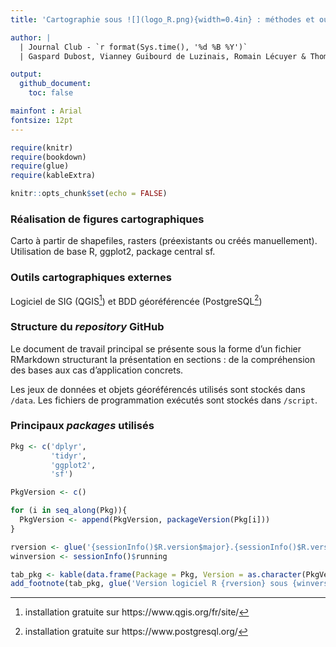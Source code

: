 ```yaml
---
title: 'Cartographie sous ![](logo_R.png){width=0.4in} : méthodes et outils'

author: |
  | Journal Club - `r format(Sys.time(), '%d %B %Y')`
  | Gaspard Dubost, Vianney Guibourd de Luzinais, Romain Lécuyer & Thomas Outrequin

output:
  github_document:
    toc: false

mainfont : Arial
fontsize: 12pt
---
```


```r

require(knitr)
require(bookdown)
require(glue)
require(kableExtra)

knitr::opts_chunk$set(echo = FALSE)

```

[^note_qgis]: installation gratuite sur https://www.qgis.org/fr/site/

[^note_pgSQL]: installation gratuite sur https://www.postgresql.org/

\newpage

### Réalisation de figures cartographiques

Carto à partir de shapefiles, rasters (préexistants ou créés manuellement). Utilisation de base R, ggplot2, package central sf.

### Outils cartographiques externes

Logiciel de SIG (QGIS[^note_qgis]) et BDD géoréférencée (PostgreSQL[^note_pgSQL])

### Structure du *repository* GitHub

Le document de travail principal se présente sous la forme d'un fichier RMarkdown structurant la présentation en sections : de la compréhension des bases aux cas d'application concrets.

Les jeux de données et objets géoréférencés utilisés sont stockés dans `/data`. Les fichiers de programmation exécutés sont stockés dans `/script`.

### Principaux *packages* utilisés

```r

Pkg <- c('dplyr',
         'tidyr',
         'ggplot2',
         'sf')

PkgVersion <- c()

for (i in seq_along(Pkg)){
  PkgVersion <- append(PkgVersion, packageVersion(Pkg[i]))
}

rversion <- glue('{sessionInfo()$R.version$major}.{sessionInfo()$R.version$minor} ({sessionInfo()$R.version$nickname})')
winversion <- sessionInfo()$running

tab_pkg <- kable(data.frame(Package = Pkg, Version = as.character(PkgVersion)))
add_footnote(tab_pkg, glue('Version logiciel R {rversion} sous {winversion}'), notation = 'none')
```
